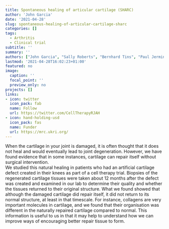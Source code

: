 ```yaml
---
title: Spontaneous healing of articular cartilage (SHARC)
author: 'John Garcia'
date: '2021-04-28'
slug: spontaneous-healing-of-articular-cartilage-sharc
categories: []
tags:
  - Arthritis
  - Clinical trial
subtitle: ''
summary: ''
authors: ["John Garcia", "Sally Roberts", "Bernhard Tins", "Paul Jermin", "Peter Gallacher", "Oksana Kehoe", "Karina Wright", "Caroline Stewart", "Jan Herman Kuiper"]
lastmod: '2021-04-28T16:02:23+01:00'
featured: no
image:
  caption: ''
  focal_point: ''
  preview_only: no
projects: []
links:
- icon: twitter
  icon_pack: fab
  name: Follow
  url: https://twitter.com/CellTherapyRJAH
- icon: hand-holding-usd
  icon_pack: fas
  name: Funder
  url: https://mrc.ukri.org/
---
```


When the cartilage in your joint is damaged, it is often thought that it does not heal and would eventually lead to joint degeneration. 
However, we have found evidence that in some instances, cartilage can repair itself without surgical intervention.  
We studied this natural healing in patients who had an artificial cartilage defect created in their knees as part of a cell therapy trial. 
Biopsies of the regenerated cartilage tissues were taken about 12 months after the defect was created and examined in our lab to determine their quality and whether the tissues returned to their original structure. 
What we found showed that although the damaged cartilage did repair itself, it did not return to its normal structure, at least in that timescale. 
For instance, collagens are very important molecules in cartilage, and we found that their organisation was different in the naturally repaired cartilage compared to normal. 
This information is useful to us in that it may help to understand how we can improve ways of encouraging better repair tissue to form. 
